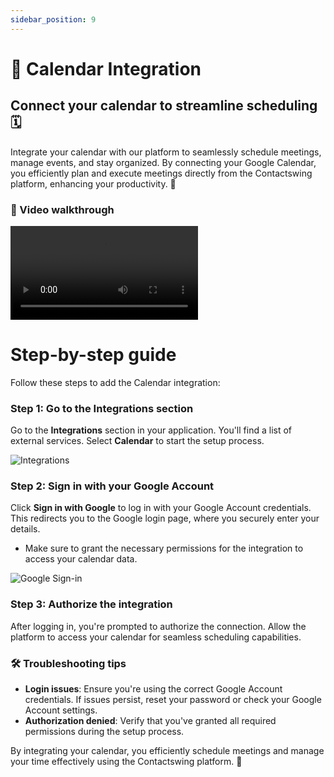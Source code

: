 ```yaml
---
sidebar_position: 9
---
```


# 🔗 Calendar Integration

## Connect your calendar to streamline scheduling 🗓️

Integrate your calendar with our platform to seamlessly schedule meetings, manage events, and stay organized. By connecting your Google Calendar, you efficiently plan and execute meetings directly from the Contactswing platform, enhancing your productivity. 🚀

### 🎥 Video walkthrough

<div class="card-video">
  <video src="https://storage.googleapis.com/helpsessionvideos/Contactswing/Videos/CAI.mp4" autoplay playsinline controls title="Calendar Integration"></video>
</div>

# Step-by-step guide

Follow these steps to add the Calendar integration:

### Step 1: Go to the Integrations section
Go to the **Integrations** section in your application. You'll find a list of external services. Select **Calendar** to start the setup process.

<img src="https://storage.googleapis.com/helpsessionvideos/Contactswing/images/04.jpg" alt="Integrations" />

### Step 2: Sign in with your Google Account
Click **Sign in with Google** to log in with your Google Account credentials. This redirects you to the Google login page, where you securely enter your details.
- Make sure to grant the necessary permissions for the integration to access your calendar data.

<img src="https://storage.googleapis.com/helpsessionvideos/Contactswing/images/05.jpg" alt="Google Sign-in" />

### Step 3: Authorize the integration
After logging in, you're prompted to authorize the connection. Allow the platform to access your calendar for seamless scheduling capabilities.

### 🛠️ Troubleshooting tips

- **Login issues**: Ensure you're using the correct Google Account credentials. If issues persist, reset your password or check your Google Account settings.
- **Authorization denied**: Verify that you've granted all required permissions during the setup process.

By integrating your calendar, you efficiently schedule meetings and manage your time effectively using the Contactswing platform. 🎯
